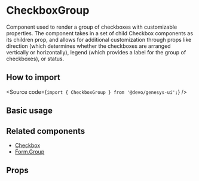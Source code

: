 

<Meta of={Stories} />

# CheckboxGroup

Component used to render a group of checkboxes with customizable properties.
The component takes in a set of child Checkbox components as its children prop,
and allows for additional customization through props like direction (which determines whether the checkboxes are arranged vertically or horizontally),
legend (which provides a label for the group of checkboxes), or status.

## How to import

<Source code={`import { CheckboxGroup } from '@devo/genesys-ui';`} />

## Basic usage

<Canvas of={Stories.Base} />

## Related components

- [Checkbox](?path=/docs/components-form-checkbox--docs)
- [Form.Group](?path=/docs/components-form-form-components--docs#formgroup)

## Props

<ArgTypes of={Stories} />
